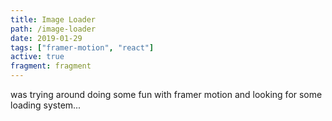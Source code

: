 ```yaml
---
title: Image Loader
path: /image-loader
date: 2019-01-29
tags: ["framer-motion", "react"]
active: true
fragment: fragment
---
```


was trying around doing some fun with framer motion and looking for some loading system...

<CodeSandbox
    src="https://codesandbox.io/embed/animated-image-loader-h3712?fontsize=14&hidenavigation=1&theme=dark&view=preview"
    title="Image Loader"
 />